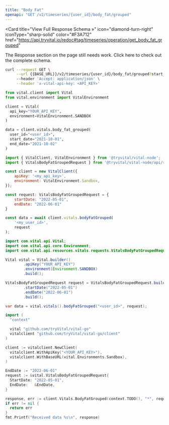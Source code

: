 ```yaml
---
title: "Body Fat"
openapi: "GET /v2/timeseries/{user_id}/body_fat/grouped"
---
```


<Card
  title="View Full Response Schema »"
  icon="diamond-turn-right"
  iconType="sharp-solid"
  color="#F3A712"
  href="https://api.tryvital.io/redoc#tag/timeseries/operation/get_body_fat_grouped"
>
  The Response section on the page still needs work. Click here to check out the complete schema.
</Card>

<RequestExample>

```bash cURL
curl --request GET \
     --url {{BASE_URL}}/v2/timeseries/{user_id}/body_fat/grouped?start_date={{START_DATE}}&end_date={{END_DATE}} \
     --header 'Accept: application/json' \
     --header 'x-vital-api-key: <API_KEY>'
```

```python Python
from vital.client import Vital
from vital.environment import VitalEnvironment

client = Vital(
  api_key="YOUR_API_KEY",
  environment=VitalEnvironment.SANDBOX
)

data = client.vitals.body_fat_grouped(
  user_id="<user_id>", 
  start_date="2021-10-01", 
  end_date="2021-10-02"
)
```

```javascript Node
import { VitalClient, VitalEnvironment } from '@tryvital/vital-node';
import { VitalsBodyFatGroupedRequest } from '@tryvital/vital-node/api/resources/vitals';

const client = new VitalClient({
    apiKey: '<my_api_key>',
    environment: VitalEnvironment.Sandbox,
});

const request: VitalsBodyFatGroupedRequest = {
    startDate: "2022-05-01",
    endDate: "2022-06-01"
}

const data = await client.vitals.bodyFatGrouped(
    '<my_user_id>',
    request
);
```

```java Java
import com.vital.api.Vital;
import com.vital.api.core.Environment;
import com.vital.api.resources.vitals.requests.VitalsBodyFatGroupedRequest;

Vital vital = Vital.builder()
        .apiKey("YOUR_API_KEY")
        .environment(Environment.SANDBOX)
        .build();

VitalsBodyFatGroupedRequest request = VitalsBodyFatGroupedRequest.builder()
        .startDate("2022-05-01")
        .endDate("2022-06-01")
        .build();

var data = vital.vitals().bodyFatGrouped("<user_id>", request);
```

```go Go
import (
  "context"

  vital "github.com/tryVital/vital-go"
  vitalclient "github.com/tryVital/vital-go/client"
)

client := vitalclient.NewClient(
  vitalclient.WithApiKey("<YOUR_API_KEY>"),
  vitalclient.WithBaseURL(vital.Environments.Sandbox),
)

EndDate := "2022-06-01"
request := &vital.VitalsBodyFatGroupedRequest{
  StartDate: "2022-05-01",
  EndDate:   &EndDate,
}

response, err := client.Vitals.BodyFatGrouped(context.TODO(), "*", request)
if err != nil {
  return err
}
fmt.Printf("Received data %s\n", response)
```

</RequestExample>
